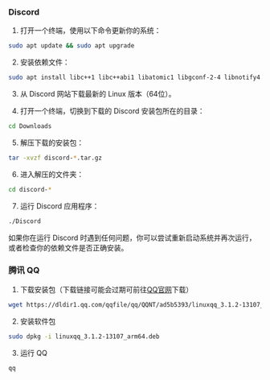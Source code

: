### Discord

1. 打开一个终端，使用以下命令更新你的系统：

```bash
sudo apt update && sudo apt upgrade
```

2. 安装依赖文件：

```bash
sudo apt install libc++1 libc++abi1 libatomic1 libgconf-2-4 libnotify4 libnspr4 libnss3 libxss1 libxtst6 xdg-utils
```

3. 从 Discord 网站下载最新的 Linux 版本（64位）。

4. 打开一个终端，切换到下载的 Discord 安装包所在的目录：

```bash
cd Downloads
```

5. 解压下载的安装包：

```bash
tar -xvzf discord-*.tar.gz
```

6. 进入解压的文件夹：

```bash
cd discord-*
```

7. 运行 Discord 应用程序：

```bash
./Discord
```

如果你在运行 Discord 时遇到任何问题，你可以尝试重新启动系统并再次运行，或者检查你的依赖文件是否正确安装。

### 腾讯 QQ

1. 下载安装包（下载链接可能会过期可前往[QQ官网](https://im.qq.com/linuxqq/index.shtml)下载）

```bash
wget https://dldir1.qq.com/qqfile/qq/QQNT/ad5b5393/linuxqq_3.1.2-13107_arm64.deb
```

2. 安装软件包

```bash
sudo dpkg -i linuxqq_3.1.2-13107_arm64.deb
```

3. 运行 QQ

```bash
qq
```
